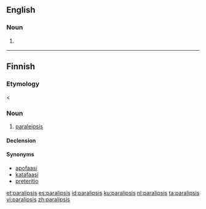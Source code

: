 ==English==

===Noun===
{{en-noun|paralipses}}

# {{label|en|rhetoric|linguistics}} {{alternative spelling of|paraleipsis|lang=en}}

----

==Finnish==

===Etymology===
< {{etyl|grc|fi}} {{m|grc|παράλειψις}}

===Noun===
{{fi-noun}}

# {{lb|fi|rhetoric}} [[paraleipsis]]

====Declension====
{{fi-decl-vastaus|paralipsi|a}}

====Synonyms====
* [[apofaasi]]
* [[katafaasi]]
* [[preteritio]]

[[et:paralipsis]]
[[es:paralipsis]]
[[id:paralipsis]]
[[ku:paralipsis]]
[[nl:paralipsis]]
[[ta:paralipsis]]
[[vi:paralipsis]]
[[zh:paralipsis]]